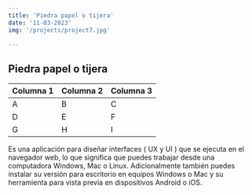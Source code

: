 ```yaml
---
title: 'Piedra papel o tijera'
date: '11-03-2023'
img: '/projects/project7.jpg'

---
```

## Piedra papel o tijera


| Columna 1 | Columna 2 | Columna 3 |
| --------- | --------- | --------- |
| A         | B         | C         |
| D         | E         | F         |
| G         | H         | I         |


Es una aplicación para diseñar interfaces ( UX y UI ) que se ejecuta en el navegador web, lo que significa que puedes trabajar desde una computadora Windows, Mac o Linux. Adicionalmente también puedes instalar su versión para escritorio en equipos Windows o Mac y su herramienta para vista previa en dispositivos Android o iOS.